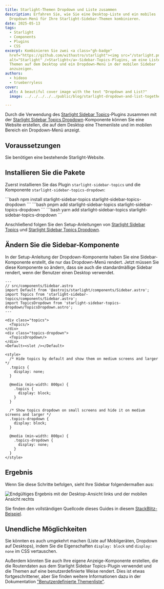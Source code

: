 ```yaml
---
title: Starlight-Themen Dropdown und Liste zusammen
description: Erfahren Sie, wie Sie eine Desktop-Liste und ein mobiles
  Dropdown-Menü für Ihre Starlight-Sidebar-Themen kombinieren.
date: 2025-05-13
tags:
  - Starlight
  - Components
  - Plugins
  - CSS
excerpt: Kombinieren Sie zwei <a class="gh-badge"
  href="https://github.com/withastro/starlight"><img src="/starlight.png"
  alt="Starlight" />Starlight</a>-Sidebar-Topics-Plugins, um eine Liste von
  Themen auf dem Desktop und ein Dropdown-Menü in der mobilen Sidebar
  anzuzeigen.
authors:
  - hideoo
  - trueberryless
cover:
  alt: A beautiful cover image with the text "Dropdown and List?"
  image: ../../../../../public/blog/starlight-dropdown-and-list-together.png

---
```



Durch die Verwendung des [Starlight Sidebar Topics](https://github.com/hideoo/starlight-sidebar-topics)-Plugins zusammen mit der [Starlight Sidebar Topics Dropdown](https://github.com/trueberryless-org/starlight-sidebar-topics-dropdown)-Komponente können Sie eine Website erstellen, die auf dem Desktop eine Themenliste und im mobilen Bereich ein Dropdown-Menü anzeigt.

## Voraussetzungen

Sie benötigen eine bestehende Starlight-Website.

## Installieren Sie die Pakete

Zuerst installieren Sie das Plugin `starlight-sidebar-topics` und die Komponente `starlight-sidebar-topics-dropdown`:

<Tabs syncKey="pkg">
  <TabItem label="npm">
    ```bash
    npm install starlight-sidebar-topics starlight-sidebar-topics-dropdown
    ```
  </TabItem>

  <TabItem label="pnpm">
    ```bash
    pnpm add starlight-sidebar-topics starlight-sidebar-topics-dropdown
    ```
  </TabItem>

  <TabItem label="Yarn">
    ```bash
    yarn add starlight-sidebar-topics starlight-sidebar-topics-dropdown
    ```
  </TabItem>
</Tabs>

Anschließend folgen Sie den Setup-Anleitungen von [Starlight Sidebar Topics](https://starlight-sidebar-topics.trueberryless.org/docs/getting-started/#installation) und [Starlight Sidebar Topics Dropdown](https://starlight-sidebar-topics-dropdown.trueberryless.org/docs/getting-started/#installation).

## Ändern Sie die Sidebar-Komponente

In der Setup-Anleitung der Dropdown-Komponente haben Sie eine Sidebar-Komponente erstellt, die nur das Dropdown-Menü rendert. Jetzt müssen Sie diese Komponente so ändern, dass sie auch die standardmäßige Sidebar rendert, wenn der Benutzer einen Desktop verwendet.

```astro
---
// src/components/Sidebar.astro
import Default from '@astrojs/starlight/components/Sidebar.astro';
import Topics from 'starlight-sidebar-topics/components/Sidebar.astro';
import TopicsDropdown from 'starlight-sidebar-topics-dropdown/TopicsDropdown.astro';
---

<div class="topics">
  <Topics/>
</div>
<div class="topics-dropdown">
  <TopicsDropdown/>
</div>
<Default><slot /></Default>

<style>
  /* Hide topics by default and show them on medium screens and larger */
  .topics {
    display: none;
  }

  @media (min-width: 800px) {
    .topics {
      display: block;
    }
  }

  /* Show topics dropdown on small screens and hide it on medium screens and larger */
  .topics-dropdown {
    display: block;
  }

  @media (min-width: 800px) {
    .topics-dropdown {
      display: none;
    }
  }
</style>
```

## Ergebnis

Wenn Sie diese Schritte befolgen, sieht Ihre Sidebar folgendermaßen aus:

![Endgültiges Ergebnis mit der Desktop-Ansicht links und der mobilen Ansicht rechts](../../../../assets/dropdown-or-list.png)

Sie finden den vollständigen Quellcode dieses Guides in diesem [StackBlitz-Beispiel](https://stackblitz.com/edit/withastro-starlight-qgraahmp?file=astro.config.mjs).

## Unendliche Möglichkeiten

Sie könnten es auch umgekehrt machen (Liste auf Mobilgeräten, Dropdown auf Desktops), indem Sie die Eigenschaften `display: block` und `display: none` im CSS vertauschen.

Außerdem könnten Sie auch Ihre eigene Anzeige-Komponente erstellen, die die Routendaten aus dem Starlight Sidebar Topics-Plugin verwendet und die Themen auf eine benutzerdefinierte Weise rendert. Dies ist etwas fortgeschrittener, aber Sie finden weitere Informationen dazu in der Dokumentation ["Benutzerdefinierte Themenliste"](https://starlight-sidebar-topics.trueberryless.org/docs/guides/custom-topic-list/).
